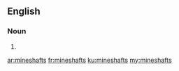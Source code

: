 ==English==

===Noun===
{{head|en|plural}}

# {{plural of|mineshaft|lang=en|nocat=1}}

[[ar:mineshafts]]
[[fr:mineshafts]]
[[ku:mineshafts]]
[[my:mineshafts]]